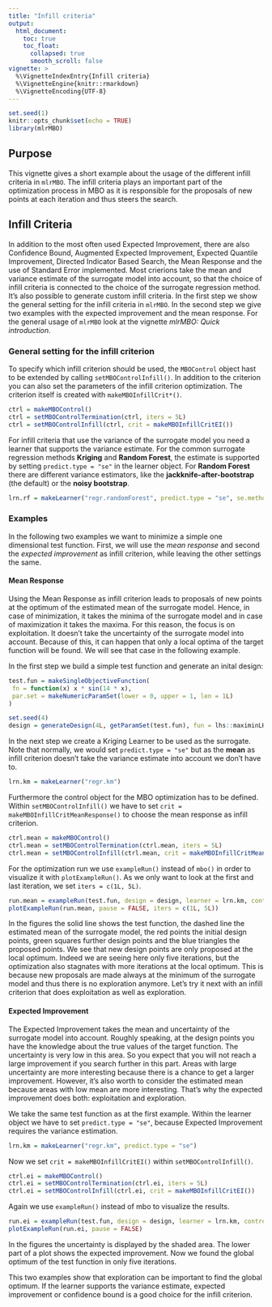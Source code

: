 ```yaml
---
title: "Infill criteria"
output:
  html_document:
    toc: true
    toc_float:
      collapsed: true
      smooth_scroll: false
vignette: >
  %\VignetteIndexEntry{Infill criteria}
  %\VignetteEngine{knitr::rmarkdown}
  %\VignetteEncoding{UTF-8}
---
```


```r
set.seed(1)
knitr::opts_chunk$set(echo = TRUE)
library(mlrMBO)
```

## Purpose

This vignette gives a short example about the usage of the different infill criteria in `mlrMBO`.
The infill criteria plays an important part of the optimization process in MBO as it is responsible for the proposals of new points at each iteration and thus steers the search.

## Infill Criteria

In addition to the most often used Expected Improvement, there are also Confidence Bound, Augmented Expected Improvement, Expected Quantile Improvement, Directed Indicator Based Search, the Mean Response and the use of Standard Error implemented.
Most crierions take the mean and variance estimate of the surrogate model into account, so that the choice of infill criteria is connected to the choice of the surrogate regression method.
It's also possible to generate custom infill criteria.
In the first step we show the general setting for the infill criteria in `mlrMBO`.
In the second step we give two examples with the expected improvement and the mean response.
For the general usage of `mlrMBO` look at the vignette *mlrMBO: Quick introduction*.


### General setting for the infill criterion

To specify which infill criterion should be used, the `MBOControl` object hast to be extended by calling `setMBOControlInfill()`.
In addition to the criterion you can also set the parameters of the infill criterion optimization.
The criterion itself is created with `makeMBOInfillCrit*()`.

```r
ctrl = makeMBOControl()
ctrl = setMBOControlTermination(ctrl, iters = 5L)
ctrl = setMBOControlInfill(ctrl, crit = makeMBOInfillCritEI())
```

For infill criteria that use the variance of the surrogate model you need a learner that supports the variance estimate.
For the common surrogate regression methods **Kriging** and **Random Forest**, the estimate is supported by setting `predict.type = "se"` in the learner object.
For **Random Forest** there are different variance estimators, like the **jackknife-after-bootstrap** (the default) or the **noisy bootstrap**.

```r
lrn.rf = makeLearner("regr.randomForest", predict.type = "se", se.method = "jackknife")
```

### Examples

In the following two examples we want to minimize a simple one dimensional test function.
First, we will use the *mean response* and second the *expected improvement* as infill criterion, while leaving the other settings the same.

#### Mean Response

Using the Mean Response as infill criterion leads to proposals of new points at the optimum of the estimated mean of the surrogate model.
Hence, in case of minimization, it takes the minima of the surrogate model and in case of maximization it takes the maxima.
For this reason, the focus is on exploitation.
It doesn't take the uncertainty of the surrogate model into account.
Because of this, it can happen that only a local optima of the target function will be found.
We will see that case in the following example.

In the first step we build a simple test function and generate an inital design:

```r
test.fun = makeSingleObjectiveFunction(
 fn = function(x) x * sin(14 * x),
 par.set = makeNumericParamSet(lower = 0, upper = 1, len = 1L)
)

set.seed(4)
design = generateDesign(4L, getParamSet(test.fun), fun = lhs::maximinLHS)
```

In the next step we create a Kriging Learner to be used as the surrogate.
Note that normally, we would set `predict.type = "se"` but as the **mean** as infill criterion doesn't take the variance estimate into account we don't have to.

```r
lrn.km = makeLearner("regr.km")
```

Furthermore the control object for the MBO optimization has to be defined.
Within `setMBOControlInfill()` we have to set `crit = makeMBOInfillCritMeanResponse()` to choose the mean response as infill criterion.

```r
ctrl.mean = makeMBOControl()
ctrl.mean = setMBOControlTermination(ctrl.mean, iters = 5L)
ctrl.mean = setMBOControlInfill(ctrl.mean, crit = makeMBOInfillCritMeanResponse())
```

For the optimization run we use `exampleRun()` instead of `mbo()` in order to visualize it with `plotExampleRun()`.
As we only want to look at the first and last iteration, we set `iters = c(1L, 5L)`.

```r
run.mean = exampleRun(test.fun, design = design, learner = lrn.km, control = ctrl.mean)
plotExampleRun(run.mean, pause = FALSE, iters = c(1L, 5L))
```

In the figures the solid line shows the test function, the dashed line the estimated mean of the surrogate model, the red points the initial design points, green squares further design points and the blue triangles the proposed points.
We see that new design points are only proposed at the local optimum.
Indeed we are seeing here only five iterations, but the optimization also stagnates with more iterations at the local optimum.
This is because new proposals are made always at the minimum of the surrogate model and thus there is no exploration anymore.
Let's try it next with an infill criterion that does exploitation as well as exploration.

#### Expected Improvement

The Expected Improvement takes the mean and uncertainty of the surrogate model into account.
Roughly speaking, at the design points you have the knowledge about the true values of the target function.
The uncertainty is very low in this area.
So you expect that you will not reach a large improvement if you search further in this part.
Areas with large uncertainty are more interesting because there is a chance to get a larger improvement.
However, it's also worth to consider the estimated mean because areas with low mean are more interesting.
That's why the expected improvement does both: exploitation and exploration.

We take the same test function as at the first example.
Within the learner object we have to set `predict.type = "se"`, because Expected Improvement requires the variance estimation.

```r
lrn.km = makeLearner("regr.km", predict.type = "se")
```

Now we set `crit = makeMBOInfillCritEI()` within `setMBOControlInfill()`.

```r
ctrl.ei = makeMBOControl()
ctrl.ei = setMBOControlTermination(ctrl.ei, iters = 5L)
ctrl.ei = setMBOControlInfill(ctrl.ei, crit = makeMBOInfillCritEI())
```

Again we use `exampleRun()` instead of mbo to visualize the results.

```r
run.ei = exampleRun(test.fun, design = design, learner = lrn.km, control = ctrl.ei)
plotExampleRun(run.ei, pause = FALSE)
```

In the figures the uncertainty is displayed by the shaded area.
The lower part of a plot shows the expected improvement.
Now we found the global optimum of the test function in only five iterations.

This two examples show that exploration can be important to find the global optimum.
If the learner supports the variance estimate, expected improvement or confidence bound is a good choice for the infill criterion.




